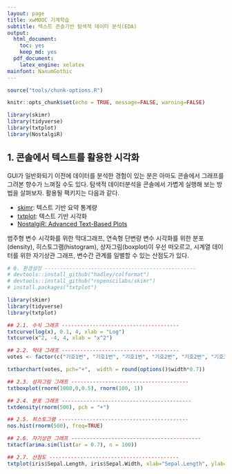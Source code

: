 ```yaml
---
layout: page
title: xwMOOC 기계학습
subtitle: 텍스트 콘솔기반 탐색적 데이터 분석(EDA)
output:
  html_document: 
    toc: yes
    keep_md: yes
  pdf_document:
    latex_engine: xelatex
mainfont: NanumGothic
---
```

 
``` r
source("tools/chunk-options.R")

knitr::opts_chunk$set(echo = TRUE, message=FALSE, warning=FALSE)

library(skimr)
library(tidyverse)
library(txtplot)
library(NostalgiR)

```

## 1. 콘솔에서 텍스트를 활용한 시각화

GUI가 일반화되기 이전에 데이터를 분석한 경험이 있는 분은 아마도 콘솔에서 그래프를 그려본 향수가 느껴질 수도 있다.
탐색적 데이터분석을 콘솔에서 가볍게 실행해 보는 방법을 살펴보자. 활용될 팩키지는 다음과 같다.


- [skimr](https://github.com/ropenscilabs/skimr): 텍스트 기반 요약 통계량 
- [txtplot](https://cran.r-project.org/web/packages/txtplot/index.html): 텍스트 기반 시각화 
- [NostalgiR: Advanced Text-Based Plots](https://cran.r-project.org/web/packages/NostalgiR/)

범주형 변수 시각화를 위한 막대그래프, 연속형 단변량 변수 시각화를 위한 분포(density), 
히스토그램(histogram), 상자그림(boxplot)이 우선 떠오르고, 시계열 데이터를 위한 자기상관 그래프, 
변수간 관계를 일별할 수 있는 산점도가 있다.

``` r
# 0. 환경설정 -------------------------------------------------
# devtools::install_github("hadley/colformat")
# devtools::install_github("ropenscilabs/skimr")
# install.packages("txtplot")

library(skimr)
library(tidyverse)
library(txtplot)

## 2.1. 수식 그래프 --------------------------------------
txtcurve(log(x), 0.1, 4, xlab = "Log")
txtcurve(x^2, -4, 4, xlab = "x^2")

## 2.2. 막대 그래프 --------------------------------------
votes <- factor(c("기호1번", "기호1번", "기호1번", "기호2번", "기호2번", "기호3번"))

txtbarchart(votes, pch="+",  width = round(options()$width*0.7))

## 2.3. 상자그림 그래프 --------------------------------------
txtboxplot(rnorm(1000,0,0.5), rnorm(100, 1))

## 2.4. 분포 그래프 ------------------------------------------
txtdensity(rnorm(500), pch = "+")

## 2.5. 히스토그램 ------------------------------------------
nos.hist(rnorm(500), freq=TRUE)

## 2.6. 자기상관 그래프 ------------------------------------------
txtacf(arima.sim(list(ar = 0.7), n = 100))

## 2.7. 산점도 ------------------------------------------
txtplot(iris$Sepal.Length, iris$Sepal.Width, xlab="Sepal.Length", ylab="Sepal.Width")
```

